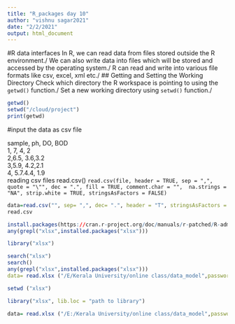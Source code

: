 ```yaml
---
title: "R_packages day 10"
author: "vishnu sagar2021"
date: "2/2/2021"
output: html_document
---
```

#R data interfaces
In R, we can read data from files stored outside the R environment./
We can also write data into files which will be stored and accessed by the operating system./
R can read and write into various file formats like csv, excel, xml etc./
## Getting and Setting the Working Directory
Check which directory the R workspace is pointing to using the `getwd()` function./
Set a new working directory using `setwd()` function./

```r
getwd()
setwd("/cloud/project")
print(getwd)
```
#input the data as csv file

sample, ph, DO, BOD\
1, 7, 4, 2\
2,6.5, 3.6,3.2\
3,5.9, 4.2,2.1\
4, 5.7.4.4, 1.9\
reading csv files
read.csv()
`read.csv(file, header = TRUE, sep = ",", quote = "\"", dec = ".", fill = TRUE, comment.char = "",  na.strings = "NA", strip.white = TRUE, stringsAsFactors = FALSE)`

```r
data=read.csv("", sep= ",", dec= ".", header = "T", stringsAsFactors = F, fill = "T")
read.csv 

```



```r
install.packages(https://cran.r-project.org/doc/manuals/r-patched/R-admin.html#Installing-packages)
any(grepl("xlsx",installed.packages("xlsx")))

library("xlsx")

search("xlsx")
search()
any(grepl("xlsx",installed.packages("xlsx")))
data= read.xlsx ("/E/Kerala University/online class/data_model",password = password, sheetIndex = 1)

setwd ("xlsx")

```
```r

library("xlsx", lib.loc = "path to library")

data= read.xlsx ("/E:/Kerala University/online class/data_model",password = password, sheetIndex = 1)
```

